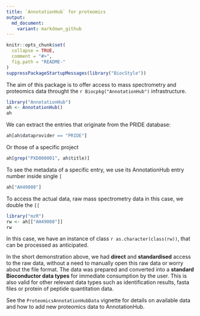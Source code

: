 ```yaml
---
title: `AnnotationHub` for proteomics
output:
  md_document:
    variant: markdown_github
---
```


<!-- README.md is generated from README.Rmd. Please edit that file -->

```r
knitr::opts_chunk$set(
  collapse = TRUE,
  comment = "#>",
  fig.path = "README-"
)
suppressPackageStartupMessages(library("BiocStyle"))
```

The aim of this package is to offer access to mass spectrometry and
proteomics data throught the `r Biocpkg("AnnotationHub")`
infrastructure.



```r
library("AnnotationHub")
ah <- AnnotationHub()
ah
```

We can extract the entries that originate from the PRIDE database:

```r
ah[ah$dataprovider == "PRIDE"]
```

Or those of a specific project

```r
ah[grep("PXD000001", ah$title)]
```

To see the metadata of a specific entry, we use its AnnotationHub
entry number inside single `[`

```r
ah["AH49008"]
```

To access the actual data, raw mass spectrometry data in this case, we
double the `[[`

```r
library("mzR")
rw <- ah[["AH49008"]]
rw
```

In this case, we have an instance of class `r as.character(class(rw))`,
that can be processed as anticipated.

In the short demonstration above, we had **direct** and
**standardised** access to the raw data, without a need to manually
open this raw data or worry about the file format. The data was
prepared and converted into a **standard Bioconductor data types** for
immediate consumption by the user. This is also valid for other
relevant data types such as identification results, fasta files or
protein of peptide quantitation data.

See the `ProteomicsAnnotationHubData` vignette for details on
available data and how to add new proteomics data to AnnotationHub.

